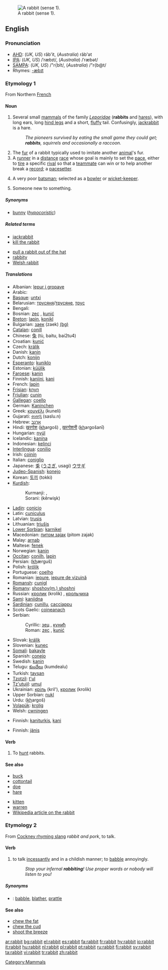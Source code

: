 [[Image:Sylvilagus floridanus 14136.JPG|thumb|A rabbit (sense 1).]]
==English==
{{wikipedia}}
{{wikipedia|Leporidae}}
===Pronunciation===
*[[w:AHD|AHD]]: (''UK, US'') răb'it, (''Australia'') răb'ət
*[[w:IPA|IPA]]: (''UK, US'') /ˈræbɪt/, (''Australia'') /ˈræbət/
*[[w:SAMPA|SAMPA]]: (''UK, US'') /"r{bIt/, (''Australia'') /"r{b@t/
*Rhymes: [[Rhymes:English:-æbɪt|-æbɪt]]

===Etymology 1===
From Northern [[French]]

====Noun====
{{en-noun}}

# Several small [[mammal]]s of the family ''[[Leporidae]]'' ('''rabbits''' and [[hare]]s), with long ears, long [[hind leg]]s and a short, [[fluffy]] tail. Confusingly, [[jackrabbit]] is a hare.
#:''The pioneers survived by eating the small game they could get; '''rabbits''', squirrels and occasionally a raccoon.''
# The [[fur]] of a rabbit typically used to imitate another [[animal]]'s fur.
# A [[runner]] in a [[distance]] [[race]] whose goal is mainly to set the [[pace]], either to [[tire]] a specific [[rival]] so that a [[teammate]] can win or to help another break a [[record]]; a [[pacesetter]].
# {{cricket}} A very poor [[batsman]]; selected as a [[bowler]] or [[wicket-keeper]].
# {{rfv-sense}} {{colloquial}} Someone new to something.

=====Synonyms=====
*[[bunny]] (''[[hypocoristic]]'')

=====Related terms=====
{{top2}}
*[[jackrabbit]]
*[[kill the rabbit]]
{{mid2}}
*[[pull a rabbit out of the hat]]
*[[rabbity]]
*[[Welsh rabbit]]
{{bottom}}

=====Translations=====
{{trans-top|mammal}}
*Albanian: [[lepur i gropave]]
*Arabic: {{ARchar|[[ارنب|أرْنَب]]}}
*[[Basque]]: [[untxi]]
*Belarusian: [[трусяня]]/[[трусяне]], [[трус]]
*Bengali: {{BNchar|[[খরেগাশ]]}}
*Bosnian: [[zec#Bosnian|zec]] {{m}}, [[kunić#Bosnian|kunić]] {{m}}
*[[Breton]]: [[lapin]], [[konikl]]
*Bulgarian: [[заек]] (zaek) [[:bg:заек|(bg)]]
*[[Catalan]]: [[conill]]
*Chinese: [[兔]] (tù, baitu, bai2tu4)
*Croatian: [[kunić#Croatian|kunić]] {{m}}
*Czech: [[králík]]
*Danish: [[kanin]] {{c}}
*Dutch: [[konijn]] {{n}}
*[[Esperanto]]: [[kuniklo]]
*Estonian: [[küülik]]
*[[Faroese]]: [[kanin]]
*Finnish: [[kaniini]], [[kani]]
*French: [[lapin]] {{m}}
*[[Frisian]]: [[knyn]]
*[[Friulian]]: [[cunin]]
*[[Gallegan]]: [[coello]]
*German: [[Kaninchen]] {{n}}
*Greek: [[κουνέλι]] (kuneli) {{n}}
*Gujarati: [[સસલું]] (saslu.n)
*Hebrew: [[ארנב]]
*Hindi: [[ख़रगोश]] (<u>kh</u>argoš) {{m}}, [[ख़रगोशनी]] (<u>kh</u>argošanī) {{f}}
*Hungarian: [[nyúl]]
*Icelandic: [[kanína]]
*Indonesian: [[kelinci]]
*[[Interlingua]]: [[conilio]]
*Irish: [[coinín]]
*Italian: [[coniglio]] {{m}}
*Japanese: [[兎]] ([[うさぎ]], usagi) [[ウサギ]]
*[[Judeo-Spanish]]: [[konejo]]
*Korean: [[토끼]] (tokki)
*[[Kurdish]]:
*:Kurmanji: {{trad|ku|kêroşk}}, {{trad|ku|xirrnîfk}}
*:Sorani: {{FAchar|[[کەرويشک]]}} (kêrwişk)
{{trans-mid}}
*[[Ladin]]: [[conicio]]
*Latin: [[cuniculus]] {{m}}
*Latvian: [[trusis]]
*Lithuanian: [[triušis]]
*[[Lower Sorbian]]: [[karnikel]]
*Macedonian: [[питом заjак]] (pitom zajak)
*Malay: [[arnab]]
*Maltese: [[fenek]]
*Norwegian: [[kanin]] {{m}}
*[[Occitan]]: [[conilh]], [[lapin]]
*Persian: {{FAchar|[[خرگوش#Persian|خرگوش]]}} (<u>kh</u>ærguš)
*Polish: [[królik]]
*Portuguese: [[coelho]] {{m}}
*Romanian: [[iepure]], [[iepure de vizuină]]
*[[Romansh]]: [[cunigl]]
*[[Romany]]: [[shoshoy(m.) shoshni]] {{f}}
*Russian: [[кролик]] (krolik) {{m}}, [[крольчиха]] {{f}}
*[[Sami]]: [[kaniidna]]
*[[Sardinian]]: [[cunillu]], [[cacciappu]]
*Scots Gaelic: [[coineanach]] {{m}}
*Serbian:
*:Cyrillic: [[зец#Serbian|зец]] {{m}}, [[кунић#Serbian|кунић]] {{m}}
*:Roman: [[zec#Serbian|zec]] {{m}}, [[kunić#Serbian|kunić]] {{m}}
*Slovak: [[králik]]
*Slovenian: [[kunec]] {{m}}
*[[Somali]]: [[bakayle]]
*Spanish: [[conejo]] {{m}}
*Swedish: [[kanin]] {{c}}
*Telugu: [[కుందేలు]] (kumdealu)
*Turkish: [[tavşan]]
*[[Tzotzil]]: [[t'ul]]
*[[Tz'utujil]]: [[umul]]
*Ukrainian: [[кріль]] (kril'), [[кролик]] (krolik)
*Upper Sorbian: [[nukl]]
*Urdu: {{URchar|[[خرگوش#Urdu|خرگوش]]}} (<u>kh</u>argoš) {{m}}
*[[Volapük]]: [[krolig]]
*Welsh: [[cwningen]]
{{trans-bottom}}

{{trans-top|fur}}
*Finnish: [[kaniturkis]], [[kani]]
{{trans-bottom}}

{{trans-top|pacesetter}}
*Finnish: [[jänis]]
{{trans-bottom}}

{{trans-top|poor batsman}}
{{trans-bottom}}

====Verb====
{{en-verb|rabbits|rabbitting|rabbitted}}

# {{intransitive}} To [[hunt]] rabbits.

====See also====
{{top2}}
*[[buck]]
*[[cottontail]]
*[[doe]]
*[[hare]]
{{mid2}}
*[[kitten]]
*[[warren]]
*[[w:rabbit|Wikipedia article on the rabbit]]
{{bottom}}

===Etymology 2===
From [[Cockney rhyming slang]] ''rabbit and pork'', to talk.

====Verb====
{{en-verb|rabbits|rabbitting|rabbitted}}

# {{context|UK|intransitive}} to talk [[incessantly]] and in a childish manner; to [[babble]] annoyingly.
#: ''Stop your infernal '''rabbiting'''! Use proper words or nobody will listen to you!''

=====Synonyms=====
*{{italbrac|to talk incessantly and childishly}}: [[babble]], [[blather]], [[prattle]]

====See also====
* [[chew the fat]]
* [[chew the cud]] {{UK}}
* [[shoot the breeze]] {{US}}

[[Category:Mammals]]

[[ar:rabbit]]
[[bg:rabbit]]
[[el:rabbit]]
[[es:rabbit]]
[[fa:rabbit]]
[[fr:rabbit]]
[[hy:rabbit]]
[[io:rabbit]]
[[it:rabbit]]
[[hu:rabbit]]
[[nl:rabbit]]
[[pl:rabbit]]
[[pt:rabbit]]
[[ru:rabbit]]
[[fi:rabbit]]
[[sv:rabbit]]
[[ta:rabbit]]
[[vi:rabbit]]
[[tr:rabbit]]
[[zh:rabbit]]